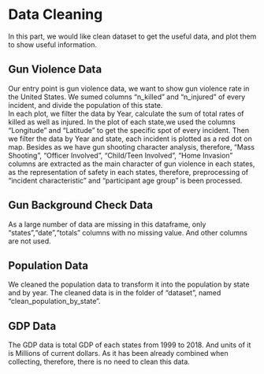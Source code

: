 # Data Cleaning  

In this part, we would like clean dataset to get the useful data, and plot them to show useful information. 

## Gun Violence Data  

Our entry point is gun violence data, we want to show gun violence rate in the United States. We sumed columns "n_killed" and "n_injured" of every incident, and divide the population of this state.  
In each plot, we filter the data by Year, calculate the sum of total rates of killed as well as injured. 
In the plot of each state,we used the columns "Longitude" and "Latitude" to get the specific spot of every incident. Then we filter the data by Year and state, each incident is plotted as a red dot on map. 
Besides as we have gun shooting character analysis, therefore, "Mass Shooting", "Officer Involved", "Child/Teen Involved", "Home Invasion" columns are extracted as the main character of gun violence in each states, as the representation of safety in each states, therefore, preprocessing of "incident characteristic" and "participant age group" is been processed.  

## Gun Background Check Data  

As a large number of data are missing in this dataframe, only "states","date","totals" columns with no missing value. And other columns are not used.  

## Population Data

We cleaned the population data to transform it into the population by state and by year. The cleaned data is in the folder of "dataset", named "clean_population_by_state".  

## GDP Data  

The GDP data is total GDP of each states from 1999 to 2018. And units of it is Millions of current dollars. As it has been already combined when collecting, therefore, there is no need to clean this data.  